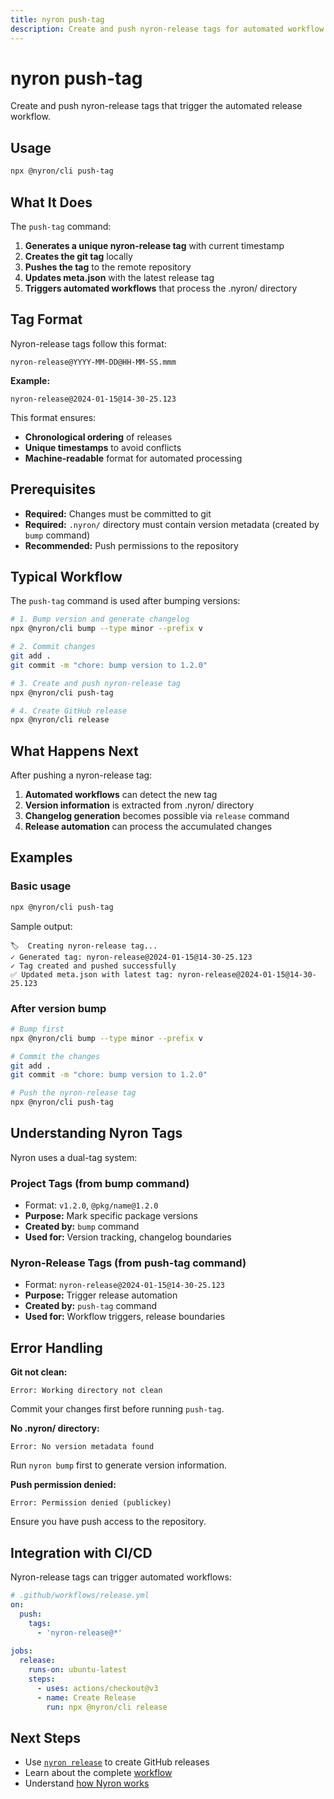 ```yaml
---
title: nyron push-tag
description: Create and push nyron-release tags for automated workflow triggers
---
```


# nyron push-tag

Create and push nyron-release tags that trigger the automated release workflow.

## Usage

```bash
npx @nyron/cli push-tag
```

## What It Does

The `push-tag` command:

1. **Generates a unique nyron-release tag** with current timestamp
2. **Creates the git tag** locally  
3. **Pushes the tag** to the remote repository
4. **Updates meta.json** with the latest release tag
5. **Triggers automated workflows** that process the .nyron/ directory

## Tag Format

Nyron-release tags follow this format:
```
nyron-release@YYYY-MM-DD@HH-MM-SS.mmm
```

**Example:**
```
nyron-release@2024-01-15@14-30-25.123
```

This format ensures:
- **Chronological ordering** of releases
- **Unique timestamps** to avoid conflicts
- **Machine-readable** format for automated processing

## Prerequisites

- **Required:** Changes must be committed to git
- **Required:** `.nyron/` directory must contain version metadata (created by `bump` command)
- **Recommended:** Push permissions to the repository

## Typical Workflow

The `push-tag` command is used after bumping versions:

```bash
# 1. Bump version and generate changelog
npx @nyron/cli bump --type minor --prefix v

# 2. Commit changes  
git add .
git commit -m "chore: bump version to 1.2.0"

# 3. Create and push nyron-release tag
npx @nyron/cli push-tag

# 4. Create GitHub release
npx @nyron/cli release
```

## What Happens Next

After pushing a nyron-release tag:

1. **Automated workflows** can detect the new tag
2. **Version information** is extracted from .nyron/ directory  
3. **Changelog generation** becomes possible via `release` command
4. **Release automation** can process the accumulated changes

## Examples

### Basic usage

```bash
npx @nyron/cli push-tag
```

Sample output:
```
🏷️  Creating nyron-release tag...
✓ Generated tag: nyron-release@2024-01-15@14-30-25.123
✓ Tag created and pushed successfully
✅ Updated meta.json with latest tag: nyron-release@2024-01-15@14-30-25.123
```

### After version bump

```bash
# Bump first
npx @nyron/cli bump --type minor --prefix v

# Commit the changes
git add .
git commit -m "chore: bump version to 1.2.0"  

# Push the nyron-release tag
npx @nyron/cli push-tag
```

## Understanding Nyron Tags

Nyron uses a dual-tag system:

### Project Tags (from bump command)
- Format: `v1.2.0`, `@pkg/name@1.2.0`  
- **Purpose:** Mark specific package versions
- **Created by:** `bump` command
- **Used for:** Version tracking, changelog boundaries

### Nyron-Release Tags (from push-tag command)  
- Format: `nyron-release@2024-01-15@14-30-25.123`
- **Purpose:** Trigger release automation
- **Created by:** `push-tag` command  
- **Used for:** Workflow triggers, release boundaries

## Error Handling

**Git not clean:**
```
Error: Working directory not clean
```
Commit your changes first before running `push-tag`.

**No .nyron/ directory:**
```
Error: No version metadata found
```
Run `nyron bump` first to generate version information.

**Push permission denied:**
```
Error: Permission denied (publickey)
```
Ensure you have push access to the repository.

## Integration with CI/CD

Nyron-release tags can trigger automated workflows:

```yaml
# .github/workflows/release.yml
on:
  push:
    tags:
      - 'nyron-release@*'
      
jobs:
  release:
    runs-on: ubuntu-latest
    steps:
      - uses: actions/checkout@v3
      - name: Create Release
        run: npx @nyron/cli release
```

## Next Steps

- Use [`nyron release`](/docs/commands/release) to create GitHub releases
- Learn about the complete [workflow](/docs/guides/workflow)  
- Understand [how Nyron works](/docs/guides/how-it-works)
